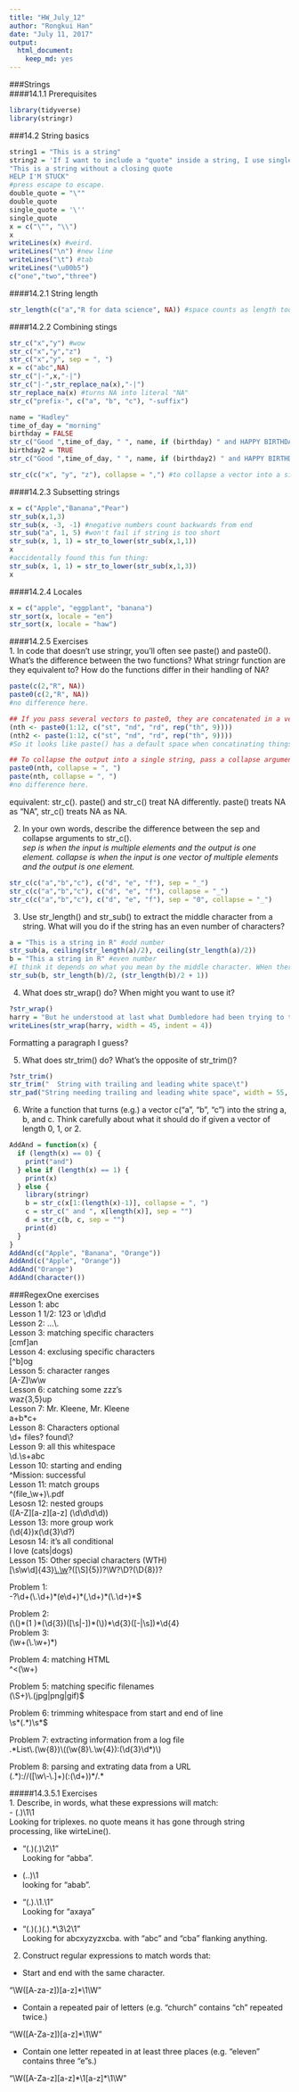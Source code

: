 ```yaml
---
title: "HW_July_12"
author: "Rongkui Han"
date: "July 11, 2017"
output: 
  html_document: 
    keep_md: yes
---
```

###Strings  
####14.1.1 Prerequisites  
```r
library(tidyverse)
library(stringr)
```

###14.2 String basics  
```r
string1 = "This is a string"
string2 = 'If I want to include a "quote" inside a string, I use single quotes'
"This is a string without a closing quote
HELP I'M STUCK"
#press escape to escape. 
double_quote = "\""
double_quote
single_quote = '\''
single_quote
x = c("\"", "\\")
x
writeLines(x) #weird.
writeLines("\n") #new line
writeLines("\t") #tab
writeLines("\u00b5")
c("one","two","three")
```

####14.2.1 String length  
```r
str_length(c("a","R for data science", NA)) #space counts as length too
```

####14.2.2 Combining stings  

```r
str_c("x","y") #wow
str_c("x","y","z")
str_c("x","y", sep = ", ")
x = c("abc",NA)
str_c("|-",x,"-|")
str_c("|-",str_replace_na(x),"-|")
str_replace_na(x) #turns NA into literal "NA"
str_c("prefix-", c("a", "b", "c"), "-suffix")
```

```r
name = "Hadley"
time_of_day = "morning"
birthday = FALSE
str_c("Good ",time_of_day, " ", name, if (birthday) " and HAPPY BIRTHDAY", ".")
birthday2 = TRUE
str_c("Good ",time_of_day, " ", name, if (birthday2) " and HAPPY BIRTHDAY", ".")

str_c(c("x", "y", "z"), collapse = ",") #to collapse a vector into a single string. 
```

####14.2.3 Subsetting strings  
```r
x = c("Apple","Banana","Pear")
str_sub(x,1,3)
str_sub(x, -3, -1) #negative numbers count backwards from end
str_sub("a", 1, 5) #won't fail if string is too short
str_sub(x, 1, 1) = str_to_lower(str_sub(x,1,1))
x
#accidentally found this fun thing:
str_sub(x, 1, 1) = str_to_lower(str_sub(x,1,3))
x
```

####14.2.4 Locales  

```r
x = c("apple", "eggplant", "banana")
str_sort(x, locale = "en")
str_sort(x, locale = "haw")
```

####14.2.5 Exercises  
1. In code that doesn’t use stringr, you’ll often see paste() and paste0(). What’s the difference between the two functions? What stringr function are they equivalent to? How do the functions differ in their handling of NA?
```r
paste(c(2,"R", NA))
paste0(c(2,"R", NA))
#no difference here.

## If you pass several vectors to paste0, they are concatenated in a vectorized way.
(nth <- paste0(1:12, c("st", "nd", "rd", rep("th", 9))))
(nth2 <- paste(1:12, c("st", "nd", "rd", rep("th", 9))))
#So it looks like paste() has a default space when concatinating things. 

## To collapse the output into a single string, pass a collapse argument.
paste0(nth, collapse = ", ")
paste(nth, collapse = ", ")
#no difference here. 
```

equivalent: str_c(). paste() and str_c() treat NA differently. paste() treats NA as "NA", str_c() treats NA as NA.  

2. In your own words, describe the difference between the sep and collapse arguments to str_c().  
*sep is when the input is multiple elements and the output is one element. collapse is when the input is one vector of multiple elements and the output is one element.*  

```r
str_c(c("a","b","c"), c("d", "e", "f"), sep = "_")
str_c(c("a","b","c"), c("d", "e", "f"), collapse = "_")
str_c(c("a","b","c"), c("d", "e", "f"), sep = "0", collapse = "_")
```


3. Use str_length() and str_sub() to extract the middle character from a string. What will you do if the string has an even number of characters?    
```r
a = "This is a string in R" #odd number
str_sub(a, ceiling(str_length(a)/2), ceiling(str_length(a)/2))
b = "This a string in R" #even number
#I think it depends on what you mean by the middle character. WHen there length is even technically there is no middle character... assuming the middle two characters are the middle characters:
str_sub(b, str_length(b)/2, (str_length(b)/2 + 1))
```

4. What does str_wrap() do? When might you want to use it?  
```r
?str_wrap()
harry = "But he understood at last what Dumbledore had been trying to tell him. It was, he thought, the difference between being dragged into the arena to face a battle to the death and walking into the arena with your head held high. Some people, perhaps, would say that there was little to choose between the two ways, but Dumbledore knew - and so do I, thought Harry, with a rush of fierce pride, and so did my parents - that there was all the difference in the world."
writeLines(str_wrap(harry, width = 45, indent = 4))
```
Formatting a paragraph I guess?  

5. What does str_trim() do? What’s the opposite of str_trim()?  
```r
?str_trim()
str_trim("  String with trailing and leading white space\t")
str_pad("String needing trailing and leading white space", width = 55, side = "both")
```

6. Write a function that turns (e.g.) a vector c("a", "b", "c") into the string a, b, and c. Think carefully about what it should do if given a vector of length 0, 1, or 2.

```r
AddAnd = function(x) {
  if (length(x) == 0) {
    print("and")
  } else if (length(x) == 1) {
    print(x)
  } else {
    library(stringr)
    b = str_c(x[1:(length(x)-1)], collapse = ", ")
    c = str_c(" and ", x[length(x)], sep = "")
    d = str_c(b, c, sep = "")
    print(d)
  }  
}
AddAnd(c("Apple", "Banana", "Orange"))
AddAnd(c("Apple", "Orange"))
AddAnd("Orange")
AddAnd(character())
```

###RegexOne exercises  
Lesson 1: abc   
Lesson 1 1/2: 123 or \\d\\d\\d   
Lesson 2:  ...\\.  
Lesson 3: matching specific characters   
[cmf]an   
Lesson 4: exclusing specific characters  
[^b]og  
Lesson 5: character ranges  
[A-Z]\\w\\w  
Lesson 6: catching some zzz's  
waz{3,5}up   
Lesson 7: Mr. Kleene, Mr. Kleene    
a+b*c+  
Lesson 8: Characters optional  
\\d+ files? found\\?  
Lesson 9: all this whitespace  
\\d\.\\s+abc  
Lesson 10: starting and ending  
^Mission: successful  
Lesson 11: match groups  
^(file_\\w+)\\.pdf  
Lesosn 12: nested groups  
([A-Z][a-z][a-z] (\\d\\d\\d\\d))  
Lesson 13: more group work  
(\\d{4})x(\\d{3}\\d?)  
Lesosn 14: it's all conditional  
I love (cats|dogs)  
Lesson 15: Other special characters (WTH)  
[\\s\\w\\d]{43}[\\.\\w](\\s)?([\\S]{5})?\\W?\\D?(\\D{8})?  

Problem 1:  
-?\\d+(\\.\\d+)\*(e\\d+)\*(,\\d+)\*(\\.\\d+)\*$     

Problem 2:  
(\\()\*(1 )\*(\\d{3})([\\s|-])\*(\\))\*\\d{3}([-|\\s])\*\\d{4}  
Problem 3:  
(\\w+(\\.\\w+)\*)  

Problem 4: matching HTML  
^<(\\w+)  

Problem 5: matching specific filenames  
(\\S+)\\.(jpg|png|gif)$  

Problem 6: trimming whitespace from start and end of line  
\\s\*(.\*)\\s*$  

Problem 7: extracting information from a log file  
.\*List\\.(\\w{8})\\((\\w{8}\\.\\w{4}):(\\d{3}\\d*)\\)  

Problem 8: parsing and extrating data from a URL   
(.\*)://([\\w\\-\\.]+)(:(\\d+))\*/.\*  

#####14.3.5.1 Exercises  
1. Describe, in words, what these expressions will match:  
- (.)\1\1   
Looking for triplexes. no quote means it has gone through string processing, like wirteLine().  

- "(.)(.)\\2\\1"  
Looking for "abba".  

- (..)\1  
looking for "abab".  

- "(.).\\1.\\1"  
Looking for "axaya"  

- "(.)(.)(.).*\\3\\2\\1"  
Looking for abcxyzyzxcba. with "abc" and "cba" flanking anything.  

2. Construct regular expressions to match words that:  

- Start and end with the same character.  

"\\W([A-za-z])[a-z]*\\1\\W"  

- Contain a repeated pair of letters (e.g. “church” contains “ch” repeated twice.)  

"\\W([A-Za-z])[a-z]*\\1\\W"  

- Contain one letter repeated in at least three places (e.g. “eleven” contains three “e”s.)    

"\\W([A-Za-z][a-z]\*\\1[a-z]\*\\1\\W"


